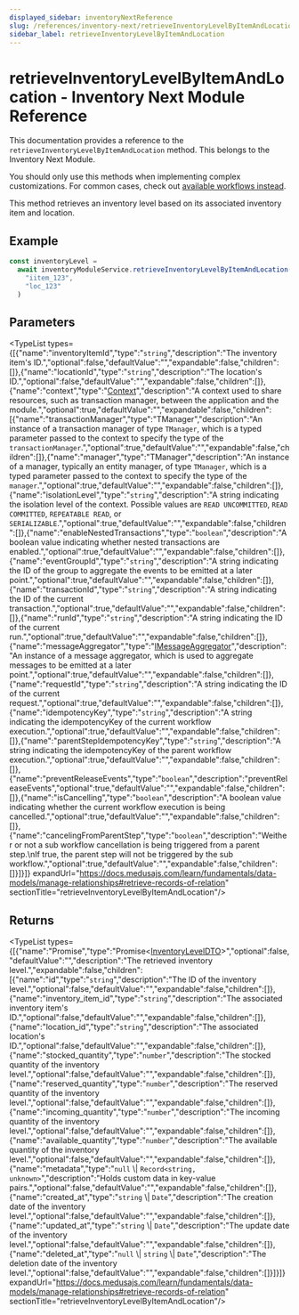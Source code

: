```yaml
---
displayed_sidebar: inventoryNextReference
slug: /references/inventory-next/retrieveInventoryLevelByItemAndLocation
sidebar_label: retrieveInventoryLevelByItemAndLocation
---
```



# retrieveInventoryLevelByItemAndLocation - Inventory Next Module Reference

This documentation provides a reference to the `retrieveInventoryLevelByItemAndLocation` method. This belongs to the Inventory Next Module.

<Note>

You should only use this methods when implementing complex customizations. For common cases, check out [available workflows instead](/medusa-workflows-reference).

</Note>

This method retrieves an inventory level based on its associated inventory item and location.

## Example

```ts
const inventoryLevel =
  await inventoryModuleService.retrieveInventoryLevelByItemAndLocation(
    "iitem_123",
    "loc_123"
  )
```

## Parameters

<TypeList types={[{"name":"inventoryItemId","type":"`string`","description":"The inventory item's ID.","optional":false,"defaultValue":"","expandable":false,"children":[]},{"name":"locationId","type":"`string`","description":"The location's ID.","optional":false,"defaultValue":"","expandable":false,"children":[]},{"name":"context","type":"[Context](../../../interfaces/inventory_next.Context/page.mdx)","description":"A context used to share resources, such as transaction manager, between the application and the module.","optional":true,"defaultValue":"","expandable":false,"children":[{"name":"transactionManager","type":"TManager","description":"An instance of a transaction manager of type `TManager`, which is a typed parameter passed to the context to specify the type of the `transactionManager`.","optional":true,"defaultValue":"","expandable":false,"children":[]},{"name":"manager","type":"TManager","description":"An instance of a manager, typically an entity manager, of type `TManager`, which is a typed parameter passed to the context to specify the type of the `manager`.","optional":true,"defaultValue":"","expandable":false,"children":[]},{"name":"isolationLevel","type":"`string`","description":"A string indicating the isolation level of the context. Possible values are `READ UNCOMMITTED`, `READ COMMITTED`, `REPEATABLE READ`, or `SERIALIZABLE`.","optional":true,"defaultValue":"","expandable":false,"children":[]},{"name":"enableNestedTransactions","type":"`boolean`","description":"A boolean value indicating whether nested transactions are enabled.","optional":true,"defaultValue":"","expandable":false,"children":[]},{"name":"eventGroupId","type":"`string`","description":"A string indicating the ID of the group to aggregate the events to be emitted at a later point.","optional":true,"defaultValue":"","expandable":false,"children":[]},{"name":"transactionId","type":"`string`","description":"A string indicating the ID of the current transaction.","optional":true,"defaultValue":"","expandable":false,"children":[]},{"name":"runId","type":"`string`","description":"A string indicating the ID of the current run.","optional":true,"defaultValue":"","expandable":false,"children":[]},{"name":"messageAggregator","type":"[IMessageAggregator](../../../interfaces/inventory_next.IMessageAggregator/page.mdx)","description":"An instance of a message aggregator, which is used to aggregate messages to be emitted at a later point.","optional":true,"defaultValue":"","expandable":false,"children":[]},{"name":"requestId","type":"`string`","description":"A string indicating the ID of the current request.","optional":true,"defaultValue":"","expandable":false,"children":[]},{"name":"idempotencyKey","type":"`string`","description":"A string indicating the idempotencyKey of the current workflow execution.","optional":true,"defaultValue":"","expandable":false,"children":[]},{"name":"parentStepIdempotencyKey","type":"`string`","description":"A string indicating the idempotencyKey of the parent workflow execution.","optional":true,"defaultValue":"","expandable":false,"children":[]},{"name":"preventReleaseEvents","type":"`boolean`","description":"preventReleaseEvents","optional":true,"defaultValue":"","expandable":false,"children":[]},{"name":"isCancelling","type":"`boolean`","description":"A boolean value indicating whether the current workflow execution is being cancelled.","optional":true,"defaultValue":"","expandable":false,"children":[]},{"name":"cancelingFromParentStep","type":"`boolean`","description":"Weither or not a sub workflow cancellation is being triggered from a parent step.\nIf true, the parent step will not be triggered by the sub workflow.","optional":true,"defaultValue":"","expandable":false,"children":[]}]}]} expandUrl="https://docs.medusajs.com/learn/fundamentals/data-models/manage-relationships#retrieve-records-of-relation" sectionTitle="retrieveInventoryLevelByItemAndLocation"/>

## Returns

<TypeList types={[{"name":"Promise","type":"Promise&#60;[InventoryLevelDTO](../../../interfaces/inventory_next.InventoryLevelDTO/page.mdx)&#62;","optional":false,"defaultValue":"","description":"The retrieved inventory level.","expandable":false,"children":[{"name":"id","type":"`string`","description":"The ID of the inventory level.","optional":false,"defaultValue":"","expandable":false,"children":[]},{"name":"inventory_item_id","type":"`string`","description":"The associated inventory item's ID.","optional":false,"defaultValue":"","expandable":false,"children":[]},{"name":"location_id","type":"`string`","description":"The associated location's ID.","optional":false,"defaultValue":"","expandable":false,"children":[]},{"name":"stocked_quantity","type":"`number`","description":"The stocked quantity of the inventory level.","optional":false,"defaultValue":"","expandable":false,"children":[]},{"name":"reserved_quantity","type":"`number`","description":"The reserved quantity of the inventory level.","optional":false,"defaultValue":"","expandable":false,"children":[]},{"name":"incoming_quantity","type":"`number`","description":"The incoming quantity of the inventory level.","optional":false,"defaultValue":"","expandable":false,"children":[]},{"name":"available_quantity","type":"`number`","description":"The available quantity of the inventory level.","optional":false,"defaultValue":"","expandable":false,"children":[]},{"name":"metadata","type":"`null` \\| `Record<string, unknown>`","description":"Holds custom data in key-value pairs.","optional":false,"defaultValue":"","expandable":false,"children":[]},{"name":"created_at","type":"`string` \\| `Date`","description":"The creation date of the inventory level.","optional":false,"defaultValue":"","expandable":false,"children":[]},{"name":"updated_at","type":"`string` \\| `Date`","description":"The update date of the inventory level.","optional":false,"defaultValue":"","expandable":false,"children":[]},{"name":"deleted_at","type":"`null` \\| `string` \\| `Date`","description":"The deletion date of the inventory level.","optional":false,"defaultValue":"","expandable":false,"children":[]}]}]} expandUrl="https://docs.medusajs.com/learn/fundamentals/data-models/manage-relationships#retrieve-records-of-relation" sectionTitle="retrieveInventoryLevelByItemAndLocation"/>
